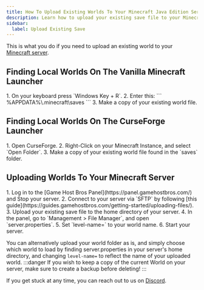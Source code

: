 ```yaml
---
title: How To Upload Existing Worlds To Your Minecraft Java Edition Server
description: Learn how to upload your existing save file to your Minecraft dedicated Server
sidebar:
  label: Upload Existing Save
---
```


This is what you do if you need to upload an existing world to your [Minecraft server](https://www.gamehostbros.com/minecraft-server-hosting/).

## Finding Local Worlds On The Vanilla Minecraft Launcher

<Steps>
  1. On your keyboard press `Windows Key + R`. 
  2. Enter this:
     ```
     %APPDATA%\.minecraft\saves
     ```
  3. Make a copy of your existing world file.
</Steps>

## Finding Local Worlds On The CurseForge Launcher

<Steps>
1. Open CurseForge.
2. Right-Click on your Minecraft Instance, and select `Open Folder`.
3. Make a copy of your existing world file found in the `saves` folder.
</Steps>

## Uploading Worlds To Your Minecraft Server

<Steps>
  1. Log in to the [Game Host Bros Panel](https://panel.gamehostbros.com/) and Stop your server.
  2. Connect to your server via `SFTP` by following [this guide](https://guides.gamehostbros.com/getting-started/uploading-files/).
  3. Upload your existing save file to the home directory of your server.
  4. In the panel, go to `Management > File Manager`, and open `server.properties`.
  5. Set `level-name=` to your world name.
  6. Start your server.
</Steps>

You can alternatively upload your world folder as is, and simply choose which world to load by finding server.properties in your server's home directory, and changing `level-name=` to reflect the name of your uploaded world.
:::danger
If you wish to keep a copy of the current World on your server, make sure to create a backup before deleting!
:::


If you get stuck at any time, you can reach out to us on [Discord](https://discord.gg/FN4XgbAwzr).

